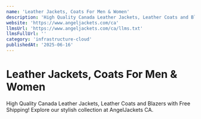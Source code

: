 ```yaml
---
name: 'Leather Jackets, Coats For Men & Women'
description: 'High Quality Canada Leather Jackets, Leather Coats and Blazers with Free Shipping! Explore our stylish collection at AngelJackets CA.'
website: 'https://www.angeljackets.com/ca'
llmsUrl: 'https://www.angeljackets.com/ca/llms.txt'
llmsFullUrl: ''
category: 'infrastructure-cloud'
publishedAt: '2025-06-16'
---
```


# Leather Jackets, Coats For Men & Women

High Quality Canada Leather Jackets, Leather Coats and Blazers with Free Shipping! Explore our stylish collection at AngelJackets CA.
